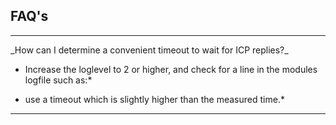==FAQ's==

----

_How can I determine a convenient timeout to wait for ICP replies?_

*Increase the loglevel to 2 or higher, and check for a line in the modules logfile such as:*

{{{Recieved UDP datagram with 115 bytes from 192.168.0.1:0 after 224 microseconds}}}

*use a timeout which is slightly higher than the measured time.*

----